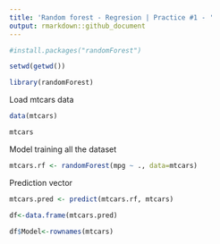```yaml
---
title: 'Random forest - Regresion | Practice #1 - '
output: rmarkdown::github_document
---
```



```r
#install.packages("randomForest")

setwd(getwd())
```

```r
library(randomForest)
```

Load mtcars data
```r
data(mtcars)

```

```r
mtcars
```

Model training all the dataset

```r
mtcars.rf <- randomForest(mpg ~ ., data=mtcars)

```

Prediction vector

```r
mtcars.pred <- predict(mtcars.rf, mtcars)
```

```r
df<-data.frame(mtcars.pred)
```

```r
df$Model<-rownames(mtcars)
```

